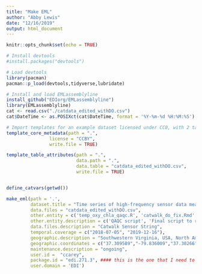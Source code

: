 ```yaml
---
title: "Make EML"
author: "Abby Lewis"
date: "12/16/2019"
output: html_document
---
```


```r
knitr::opts_chunk$set(echo = TRUE)
```

```r
# Install devtools
#install.packages("devtools")

# Load devtools
library(pacman)
pacman::p_load(devtools,tidyverse,lubridate)

# Install and load EMLassemblyline
install_github("EDIorg/EMLassemblyline")
library(EMLassemblyline)
cat <- read.csv("./catdata_edited_withDO.csv")
cat$DateTime <- as.POSIXct(cat$DateTime, format = '%Y-%m-%d %H:%M:%S')

# Import templates for an example dataset licensed under CC0, with 2 tables located in at "path"
template_core_metadata(path = ".",
                license = "CCBY",
                write.file = TRUE)

template_table_attributes(path = ".",
                          data.path = ".",
                          data.table = "catdata_edited_withDO.csv",
                          write.file = TRUE)


define_catvars(getwd())

make_eml(path = '.',
         dataset.title = "Time series of high-frequency sensor data measuring water temperature, dissolved oxygen, conductivity, specific conductivity, total dissolved solids, chlorophyll a, phycocyanin, and fluorescent dissolved organic matter at discrete depths in Falling Creek Reservoir, Virginia, USA in 2018",
         data.files = "catdata_edited_withDO.csv",
         other.entity = c('temp_oxy_chla_qaqc.R', 'catwalk_do_fix.Rmd','CAT_MaintenanceLog.txt' ),
         other.entity.description = c('QAQC script', 'Final script to run QAQC and fix DO fouling issues', 'Maintenance log for catwalk sensors'),
         data.files.description = "Catwalk Sensor String",
         temporal.coverage = c("2018-07-05", "2019-12-16"),
         geographic.description = "Southwestern Virginia, USA, North America",
         geographic.coordinates = c("37.309589","-79.836009","37.30266","-79.839249"),
         maintenance.description = "ongoing",
         user.id =  "ccarey",
         package.id = "edi.271.3", #### this is the one that I need to change!!!
         user.domain = 'EDI')
```


